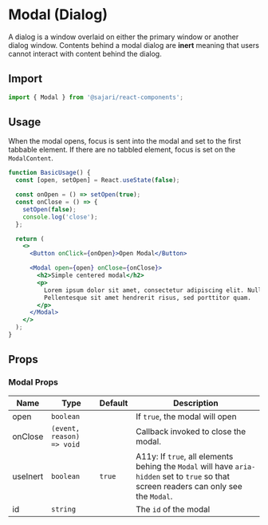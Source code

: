 # Modal (Dialog)

A dialog is a window overlaid on either the primary window or another dialog
window. Contents behind a modal dialog are **inert** meaning that users cannot
interact with content behind the dialog.

## Import

```js
import { Modal } from '@sajari/react-components';
```

## Usage

When the modal opens, focus is sent into the modal and set to the first tabbable
element. If there are no tabbled element, focus is set on the `ModalContent`.

```jsx
function BasicUsage() {
  const [open, setOpen] = React.useState(false);

  const onOpen = () => setOpen(true);
  const onClose = () => {
    setOpen(false);
    console.log('close');
  };

  return (
    <>
      <Button onClick={onOpen}>Open Modal</Button>

      <Modal open={open} onClose={onClose}>
        <h2>Simple centered modal</h2>
        <p>
          Lorem ipsum dolor sit amet, consectetur adipiscing elit. Nullam pulvinar risus non risus hendrerit venenatis.
          Pellentesque sit amet hendrerit risus, sed porttitor quam.
        </p>
      </Modal>
    </>
  );
}
```

## Props

### Modal Props

| Name     | Type                      | Default | Description                                                                                                                             |
| -------- | ------------------------- | ------- | --------------------------------------------------------------------------------------------------------------------------------------- |
| open     | `boolean`                 |         | If `true`, the modal will open                                                                                                          |
| onClose  | `(event, reason) => void` |         | Callback invoked to close the modal.                                                                                                    |
| useInert | `boolean`                 | `true`  | A11y: If `true`, all elements behing the `Modal` will have `aria-hidden` set to `true` so that screen readers can only see the `Modal`. |
| id       | `string`                  |         | The `id` of the modal                                                                                                                   |
